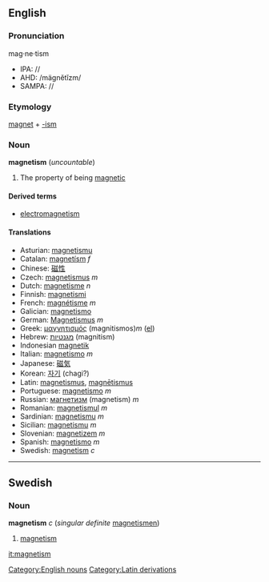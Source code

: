 ==English==
===Pronunciation===
mag·ne·tism

*IPA: // 
*AHD: /mägnĕtĭzm/ 
*SAMPA: // 

=== Etymology ===

[[magnet]] + [[-ism]]

===Noun===
'''magnetism''' (''uncountable'')

# The property of being [[magnetic]]

====Derived terms====
*[[electromagnetism]]

====Translations====
*Asturian: [[magnetismu]]
*Catalan: [[magnetísm]] ''f''
*Chinese: [[磁性]]
*Czech: [[magnetismus]] ''m''
*Dutch: [[magnetisme]] ''n''
*Finnish: [[magnetismi]]
*French: [[magnétisme]] ''m''
*Galician: [[magnetismo]]
*German: [[Magnetismus]] ''m''
*Greek: [[μαγνητισμός]] (magnitismos)''m'' ([[:el:Μαγνητισμός|el]])
*Hebrew: [[מגנטיות]] (magnitism)
*Indonesian [[magnetik]]
*Italian: [[magnetismo]] ''m''
*Japanese: [[磁気]]
*Korean: [[자기]] (chagi?)
*Latin: [[magnetismus]], [[magnētismus]]
*Portuguese: [[magnetismo]] ''m''
*Russian: [[магнетизм]] (magnetism) ''m''
*Romanian: [[magnetismul]] ''m''
*Sardinian: [[magnetismu]] ''m''
*Sicilian: [[magnetismu]] ''m''
*Slovenian: [[magnetizem]] ''m''
*Spanish: [[magnetismo]] ''m''
*Swedish: [[magnetism#Swedish|magnetism]] ''c''

----

==Swedish==
===Noun===
'''magnetism''' ''c'' (''singular definite'' [[magnetismen]])

#[[magnetism#English|magnetism]]

[[it:magnetism]]

[[Category:English nouns]][[Category:Latin derivations]]